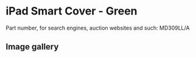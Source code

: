 
# iPad Smart Cover - Green

Part number, for search engines, auction websites and such: MD309LL/A

## Image gallery

<div style={{ width: "768px" }}>
  <GalleryComponent
    images={[
      {
        original: "/everysource/MD309.png",
        thumbnail: "/everypreview/MD309.png",
      },
      {
        original: "/everysource/MD309_AV1_BLACK.png",
        thumbnail: "/everypreview/MD309_AV1_BLACK.png",
      },
      {
        original: "/everysource/MD309_AV1_WHITE.png",
        thumbnail: "/everypreview/MD309_AV1_WHITE.png",
      },
      {
        original: "/everysource/MD309_AV2_BLACK.png",
        thumbnail: "/everypreview/MD309_AV2_BLACK.png",
      },
      {
        original: "/everysource/MD309_AV2_WHITE.png",
        thumbnail: "/everypreview/MD309_AV2_WHITE.png",
      },
      {
        original: "/everysource/MD309_AV3.png",
        thumbnail: "/everypreview/MD309_AV3.png",
      },
      {
        original: "/everysource/MD309_AV3_BLACK.png",
        thumbnail: "/everypreview/MD309_AV3_BLACK.png",
      },
      {
        original: "/everysource/MD309_AV3_WHITE.png",
        thumbnail: "/everypreview/MD309_AV3_WHITE.png",
      },
      {
        original: "/everysource/MD309_AV4.png",
        thumbnail: "/everypreview/MD309_AV4.png",
      },
      {
        original: "/everysource/MD309_AV4_BLACK.png",
        thumbnail: "/everypreview/MD309_AV4_BLACK.png",
      },
      {
        original: "/everysource/MD309_AV4_WHITE.png",
        thumbnail: "/everypreview/MD309_AV4_WHITE.png",
      },
      {
        original: "/everysource/MD309_AV5.png",
        thumbnail: "/everypreview/MD309_AV5.png",
      }
    ]}
  />
</div>